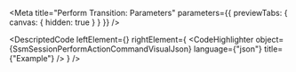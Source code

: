 
<Meta title="Perform Transition: Parameters" parameters={{ previewTabs: { canvas: { hidden: true } } }} />

<DescriptedCode
  leftElement={<SsmSessionPerformActionCommandDesc />}
  rightElement={
    <CodeHighlighter
      object={SsmSessionPerformActionCommandVisualJson}
      language={"json"}
      title={"Example"}
    />
  }
/>
